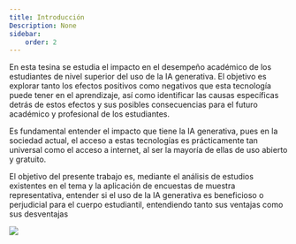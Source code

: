 ```yaml
---
title: Introducción
Description: None
sidebar:
    order: 2
---
```



En esta tesina se estudia el impacto en el desempeño académico de los estudiantes de nivel superior del uso de la IA generativa. El objetivo es explorar tanto los efectos positivos como negativos que esta tecnología puede tener en el aprendizaje, así como identificar las causas específicas detrás de estos efectos y sus posibles consecuencias para el futuro académico y profesional de los estudiantes.

Es fundamental entender el impacto que tiene la IA generativa, pues en la sociedad actual, el acceso a estas tecnologías es prácticamente tan universal como el acceso a internet, al ser la mayoría de ellas de uso abierto y gratuito.

El objetivo del presente trabajo es, mediante el análisis de estudios existentes en el tema y la aplicación de encuestas de muestra representativa, entender si el uso de la IA generativa es beneficioso o perjudicial para el cuerpo estudiantil, entendiendo tanto sus ventajas como sus desventajas

![](https://mp.moonpreneur.com/blog/wp-content/uploads/2023/10/boosting-math-proficiency.jpg)